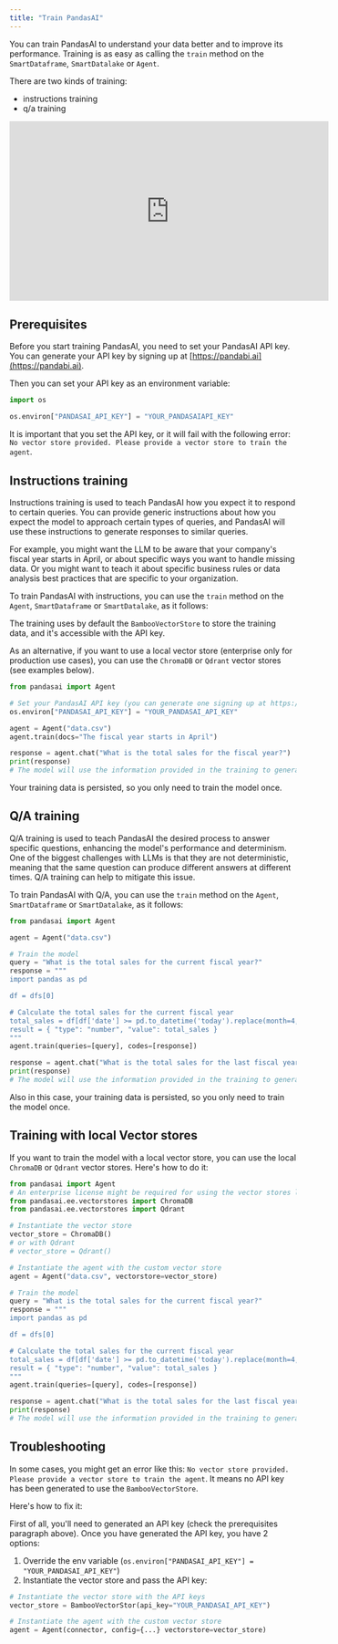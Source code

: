 ```yaml
---
title: "Train PandasAI"
---
```


You can train PandasAI to understand your data better and to improve its performance. Training is as easy as calling the `train` method on the `SmartDataframe`, `SmartDatalake` or `Agent`.

There are two kinds of training:

- instructions training
- q/a training

<iframe
  width="560"
  height="315"
  src="https://youtu.be/wd7abNyv8vk"
  title="Train on PandasAI"
  frameborder="0"
  allow="accelerometer; autoplay; clipboard-write; encrypted-media; gyroscope; picture-in-picture"
  allowfullscreen
></iframe>
<br />

## Prerequisites

Before you start training PandasAI, you need to set your PandasAI API key. You can generate your API key by signing up at [https://pandabi.ai](https://pandabi.ai).

Then you can set your API key as an environment variable:

```python
import os

os.environ["PANDASAI_API_KEY"] = "YOUR_PANDASAIAPI_KEY"
```

It is important that you set the API key, or it will fail with the following error: `No vector store provided. Please provide a vector store to train the agent`.

## Instructions training

Instructions training is used to teach PandasAI how you expect it to respond to certain queries. You can provide generic instructions about how you expect the model to approach certain types of queries, and PandasAI will use these instructions to generate responses to similar queries.

For example, you might want the LLM to be aware that your company's fiscal year starts in April, or about specific ways you want to handle missing data. Or you might want to teach it about specific business rules or data analysis best practices that are specific to your organization.

To train PandasAI with instructions, you can use the `train` method on the `Agent`, `SmartDataframe` or `SmartDatalake`, as it follows:

The training uses by default the `BambooVectorStore` to store the training data, and it's accessible with the API key.

As an alternative, if you want to use a local vector store (enterprise only for production use cases), you can use the `ChromaDB` or `Qdrant` vector stores (see examples below).

```python
from pandasai import Agent

# Set your PandasAI API key (you can generate one signing up at https://pandabi.ai)
os.environ["PANDASAI_API_KEY"] = "YOUR_PANDASAI_API_KEY"

agent = Agent("data.csv")
agent.train(docs="The fiscal year starts in April")

response = agent.chat("What is the total sales for the fiscal year?")
print(response)
# The model will use the information provided in the training to generate a response
```

Your training data is persisted, so you only need to train the model once.

## Q/A training

Q/A training is used to teach PandasAI the desired process to answer specific questions, enhancing the model's performance and determinism. One of the biggest challenges with LLMs is that they are not deterministic, meaning that the same question can produce different answers at different times. Q/A training can help to mitigate this issue.

To train PandasAI with Q/A, you can use the `train` method on the `Agent`, `SmartDataframe` or `SmartDatalake`, as it follows:

```python
from pandasai import Agent

agent = Agent("data.csv")

# Train the model
query = "What is the total sales for the current fiscal year?"
response = """
import pandas as pd

df = dfs[0]

# Calculate the total sales for the current fiscal year
total_sales = df[df['date'] >= pd.to_datetime('today').replace(month=4, day=1)]['sales'].sum()
result = { "type": "number", "value": total_sales }
"""
agent.train(queries=[query], codes=[response])

response = agent.chat("What is the total sales for the last fiscal year?")
print(response)
# The model will use the information provided in the training to generate a response
```

Also in this case, your training data is persisted, so you only need to train the model once.

## Training with local Vector stores

If you want to train the model with a local vector store, you can use the local `ChromaDB` or `Qdrant` vector stores. Here's how to do it:

```python
from pandasai import Agent
# An enterprise license might be required for using the vector stores locally
from pandasai.ee.vectorstores import ChromaDB
from pandasai.ee.vectorstores import Qdrant

# Instantiate the vector store
vector_store = ChromaDB()
# or with Qdrant
# vector_store = Qdrant()

# Instantiate the agent with the custom vector store
agent = Agent("data.csv", vectorstore=vector_store)

# Train the model
query = "What is the total sales for the current fiscal year?"
response = """
import pandas as pd

df = dfs[0]

# Calculate the total sales for the current fiscal year
total_sales = df[df['date'] >= pd.to_datetime('today').replace(month=4, day=1)]['sales'].sum()
result = { "type": "number", "value": total_sales }
"""
agent.train(queries=[query], codes=[response])

response = agent.chat("What is the total sales for the last fiscal year?")
print(response)
# The model will use the information provided in the training to generate a response
```

## Troubleshooting

In some cases, you might get an error like this: `No vector store provided. Please provide a vector store to train the agent`. It means no API key has been generated to use the `BambooVectorStore`.

Here's how to fix it:

First of all, you'll need to generated an API key (check the prerequisites paragraph above).
Once you have generated the API key, you have 2 options:

1. Override the env variable (`os.environ["PANDASAI_API_KEY"] = "YOUR_PANDASAI_API_KEY"`)
2. Instantiate the vector store and pass the API key:

```python
# Instantiate the vector store with the API keys
vector_store = BambooVectorStor(api_key="YOUR_PANDASAI_API_KEY")

# Instantiate the agent with the custom vector store
agent = Agent(connector, config={...} vectorstore=vector_store)
```
